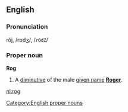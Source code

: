 ==English==
===Pronunciation===
rŏj, /rɒdʒ/, /<tt>rQdZ</tt>/

===Proper noun===
[[Category:English proper nouns]]
'''Rog'''

#A [[diminutive]] of the male [[given name]] '''[[Roger]]'''.

[[nl:rog]]